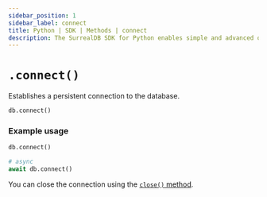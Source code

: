 ```yaml
---
sidebar_position: 1
sidebar_label: connect
title: Python | SDK | Methods | connect
description: The SurrealDB SDK for Python enables simple and advanced querying of a remote or embedded database.
---
```


# `.connect()`

Establishes a persistent connection to the database.

```python title="Method Syntax"
db.connect()
```

### Example usage
```python
db.connect()

# async
await db.connect()
```

You can close the connection using the [`close()` method](/docs/sdk/python/methods/close).